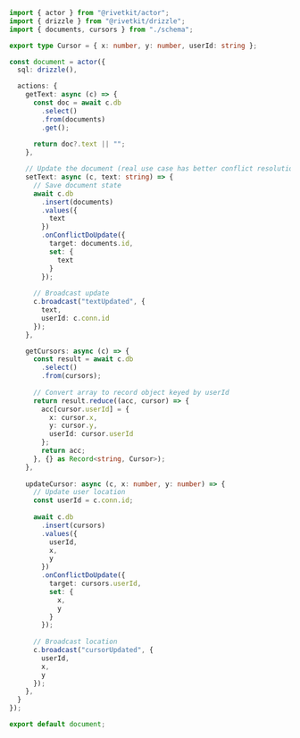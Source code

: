 ```typescript
import { actor } from "@rivetkit/actor";
import { drizzle } from "@rivetkit/drizzle";
import { documents, cursors } from "./schema";

export type Cursor = { x: number, y: number, userId: string };

const document = actor({
  sql: drizzle(),

  actions: {
    getText: async (c) => {
      const doc = await c.db
        .select()
        .from(documents)
        .get();
      
      return doc?.text || "";
    },

    // Update the document (real use case has better conflict resolution)
    setText: async (c, text: string) => {
      // Save document state
      await c.db
        .insert(documents)
        .values({
          text
        })
        .onConflictDoUpdate({
          target: documents.id,
          set: {
            text
          }
        });
      
      // Broadcast update
      c.broadcast("textUpdated", {
        text,
        userId: c.conn.id
      });
    },

    getCursors: async (c) => {
      const result = await c.db
        .select()
        .from(cursors);
      
      // Convert array to record object keyed by userId
      return result.reduce((acc, cursor) => {
        acc[cursor.userId] = {
          x: cursor.x,
          y: cursor.y,
          userId: cursor.userId
        };
        return acc;
      }, {} as Record<string, Cursor>);
    },
    
    updateCursor: async (c, x: number, y: number) => {
      // Update user location
      const userId = c.conn.id;
      
      await c.db
        .insert(cursors)
        .values({
          userId,
          x,
          y
        })
        .onConflictDoUpdate({
          target: cursors.userId,
          set: {
            x,
            y
          }
        });
      
      // Broadcast location
      c.broadcast("cursorUpdated", {
        userId,
        x, 
        y
      });
    },
  }
});

export default document;
```
